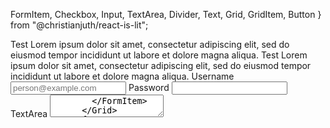   FormItem,
  Checkbox,
  Input,
  TextArea,
  Divider,
  Text,
  Grid,
  GridItem,
  Button
} from "@christianjuth/react-is-lit";

<Meta title="Lit/Forms" />

<Canvas>
  <Story name="Form items">
    <form>
      <Grid cols={2} rowSpacing={6} colSpacing={3}>
        <FormItem xs={2}>
          <Checkbox />
          <label>Test</label>
          <Text size="sm" muted>
            Lorem ipsum dolor sit amet, consectetur adipiscing elit, sed do
            eiusmod tempor incididunt ut labore et dolore magna aliqua.
          </Text>
        </FormItem>
        <FormItem xs={2}>
          <Checkbox />
          <label>Test</label>
          <Text size="sm" muted>
            Lorem ipsum dolor sit amet, consectetur adipiscing elit, sed do
            eiusmod tempor incididunt ut labore et dolore magna aliqua.
          </Text>
        </FormItem>
        <FormItem xs={1}>
          <label>Username</label>
          <Input placeholder="person@example.com" />
        </FormItem>
        <FormItem xs={1}>
          <label>Password</label>
          <Input type="password" />
        </FormItem>
        <FormItem xs={2}>
          <label>TextArea</label>
          <TextArea />
        </FormItem>
      </Grid>
    </form>
  </Story>
</Canvas>

# Checkout example

<Canvas>
  <Story name="Checkout example">
    <form style={{maxWidth: 500, margin: '0 auto'}}>
      <Grid cols={6} rowSpacing={4} colSpacing={3}>
        <GridItem xs={6}>
          <Text size="sm" heading>
            <Text size="xs" muted>
              01
            </Text>
            Personal details
          </Text>
        </GridItem>
        <FormItem xs={3}>
          <label>First name</label>
          <Input />
        </FormItem>
        <FormItem xs={3}>
          <label>Last name</label>
          <Input />
        </FormItem>
        <FormItem xs={3}>
          <label>Email address</label>
          <Input />
        </FormItem>
        <FormItem xs={3}>
          <label>Phone number</label>
          <Input />
        </FormItem>
        <GridItem xs={6}>
          <Divider/>
        </GridItem>
        <GridItem xs={6}>
          <Text size="sm" heading>
            <Text size="xs" muted>
              02
            </Text>
            Shipping details
          </Text>
        </GridItem>
        <FormItem xs={6}>
          <label>Street address</label>
          <Input />
        </FormItem>
        <FormItem xs={2}>
          <label>Zip code</label>
          <Input />
        </FormItem>
        <FormItem xs={2}>
          <label>City</label>
          <Input />
        </FormItem>
        <FormItem xs={2}>
          <label>Country</label>
          <Input />
        </FormItem>
        <FormItem xs={6}>
          <Checkbox />
          <label>Send shipping updates via text</label>
          <Text size="sm" muted italic>
            Carrier rates may apply
          </Text>
        </FormItem>
        <GridItem xs={6}>
          <Divider/>
        </GridItem>
        <GridItem xs={6}>
          <Text size="sm" heading>
            <Text size="xs" muted>
              03
            </Text>
            Payment method
          </Text>
        </GridItem>
        <FormItem xs={6} md={2}>
          <label>Card number</label>
          <Input />
        </FormItem>
        <FormItem xs={3} md={2}>
          <label>Expiry date</label>
          <Input />
        </FormItem>
        <FormItem xs={3} md={2}>
          <label>CVC/CVV</label>
          <Input />
        </FormItem>
        <GridItem xs={6}>
          <Divider/>
        </GridItem>
        <GridItem xs={6}>
          <Button style={{display: 'block'}}>Confirm</Button>
        </GridItem>
      </Grid>
    </form>
  </Story>
</Canvas>
